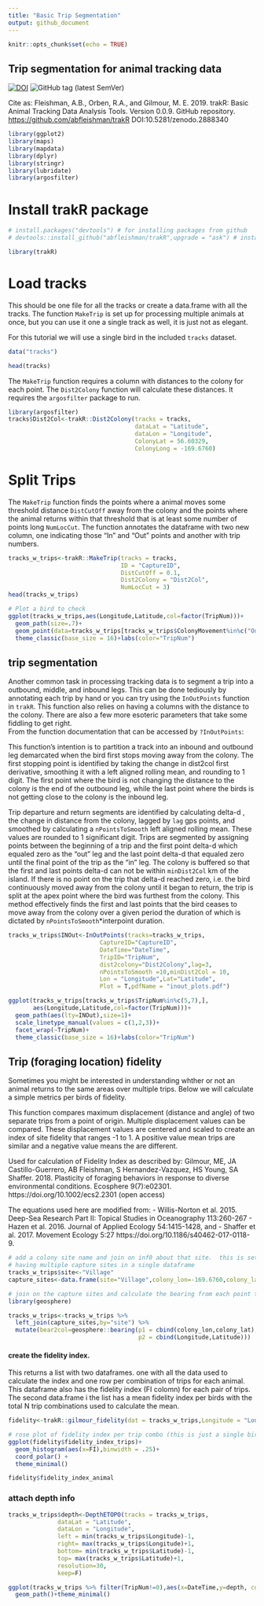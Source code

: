 ```yaml
---
title: "Basic Trip Segmentation"
output: github_document
---
```


```r
knitr::opts_chunk$set(echo = TRUE)
```

## Trip segmentation for animal tracking data

[![DOI](https://zenodo.org/badge/DOI/10.5281/zenodo.2888340.svg)](https://doi.org/10.5281/zenodo.2888340) ![GitHub tag (latest SemVer)](https://img.shields.io/github/tag/abfleishman/trakR.svg?color=blue&label=Version)

Cite as: 
Fleishman, A.B., Orben, R.A., and Gilmour, M. E. 2019. trakR: Basic Animal Tracking Data Analysis Tools. Version 0.0.9. GitHub repository. <https://github.com/abfleishman/trakR> DOI:10.5281/zenodo.2888340

```r

library(ggplot2)
library(maps)
library(mapdata)
library(dplyr)
library(stringr)
library(lubridate)
library(argosfilter)
```

# Install trakR package 
```r
# install.packages("devtools") # for installing packages from github
# devtools::install_github("abfleishman/trakR",upgrade = "ask") # install my package

library(trakR)
```

# Load tracks 
This should be one file for all the tracks or create a data.frame with all the tracks.
The function `MakeTrip` is set up for processing multiple animals at once, but you 
can use it one a single track as well, it is just not as elegant.
 
For this tutorial we will use a single bird in the included `tracks` dataset.
```r
data("tracks")

head(tracks)
```

The `MakeTrip` function requires a column with distances to the colony for each point.  The `Dist2Colony` function will calculate these distances. It requires the `argosfilter` package to run. 

```r
library(argosfilter)
tracks$Dist2Col<-trakR::Dist2Colony(tracks = tracks, 
                                    dataLat = "Latitude",
                                    dataLon = "Longitude",
                                    ColonyLat = 56.60329,
                                    ColonyLong = -169.6760)
```

# Split Trips
The `MakeTrip` function finds the points where a animal moves some threshold distance `DistCutOff` away from the colony and the points where the animal returns within that threshold that is at least some number of points long `NumLocCut`.  The function annotates the dataframe with two new column, one indicating those "In" and "Out" points and another with trip numbers.  
```r

tracks_w_trips<-trakR::MakeTrip(tracks = tracks,
                                ID = "CaptureID",
                                DistCutOff = 0.1,
                                Dist2Colony = "Dist2Col",
                                NumLocCut = 3)
head(tracks_w_trips)

# Plot a bird to check
ggplot(tracks_w_trips,aes(Longitude,Latitude,col=factor(TripNum)))+
  geom_path(size=.7)+
  geom_point(data=tracks_w_trips[tracks_w_trips$ColonyMovement%in%c("Out","In"),])+
  theme_classic(base_size = 16)+labs(color="TripNum")
```


## trip segmentation

Another common task in processing tracking data is to segment a trip into a outbound, middle, and inbound legs.  This can be done tediously by annotating each trip by hand or you can try using the `InOutPoints` function in `trakR`. This function also relies on having a columns with the distance to the colony. There are also a few more esoteric parameters that take some fiddling to get right.  
From the function documentation that can be accessed by `?InOutPoints`:

This function's intention is to partition a track into an inbound and outbound leg demarcated when the bird first stops moving away from the colony. The first stopping point is identified by taking the change in dist2col first derivative, smoothing it with a left aligned rolling mean, and rounding to 1 digit. The first point where the bird is not changing the distance to the colony is the end of the outbound leg, while the last point where the birds is not getting close to the colony is the inbound leg.

Trip departure and return segments are identified by calculating delta-d
, the change in distance from the colony, lagged by `lag` gps points, and smoothed
by calculating a `nPointsToSmooth` left aligned rolling mean. These values are rounded
to 1 significant digit. Trips are segmented by assigning points between the
beginning of a trip and the first point delta-d which equaled zero as the “out” leg
and the last point delta-d that equaled zero until the final point of the trip as
the “in” leg. The colony is buffered so that the first and last points delta-d
can not be within `minDist2Col` km of the island. If there is no point on the trip
that delta-d reached zero, i.e. the bird continuously moved away from the colony
until it began to return, the trip is split at the apex point where the bird
was furthest from the colony. This method effectively finds the first and last
points that the bird ceases to move away from the colony over a given period the duration of which is dictated by 
`nPointsToSmooth`*interpoint duration. 



```r
tracks_w_trips$INOut<-InOutPoints(tracks=tracks_w_trips,
                          CaptureID="CaptureID",
                          DateTime="DateTime",
                          TripID="TripNum",
                          dist2colony="Dist2Colony",lag=3,
                          nPointsToSmooth =10,minDist2Col = 10,
                          Lon = "Longitude",Lat="Latitude",
                          Plot = T,pdfName = "inout_plots.pdf")

ggplot(tracks_w_trips[tracks_w_trips$TripNum%in%c(5,7),],
       aes(Longitude,Latitude,col=factor(TripNum)))+
  geom_path(aes(lty=INOut),size=1)+
  scale_linetype_manual(values = c(1,2,3))+
  facet_wrap(~TripNum)+
  theme_classic(base_size = 16)+labs(color="TripNum")
```


## Trip (foraging location) fidelity
Sometimes you might be interested in understanding whther or not an animal returns to the same areas over multiple trips.  Below we will calculate a simple metrics per birds of fidelity.

This function compares maximum displacement (distance and angle) of two separate
trips from a point of origin. Multiple displacement values can be compared.
These displacement values are centered and scaled to create an index of site
fidelity that ranges -1 to 1. A positive value mean trips are similar and a negative value means the are different.

Used for calculation of Fidelity Index as described by: Gilmour, ME, JA
Castillo-Guerrero, AB Fleishman, S Hernandez-Vazquez, HS Young, SA Shaffer.
2018. Plasticity of foraging behaviors in response to diverse environmental
conditions. Ecosphere 9(7):e02301. https://doi.org/10.1002/ecs2.2301 (open
access)

The equations used here  are modified from:
 - Willis-Norton et al. 2015. Deep-Sea Research Part II: Topical Studies in Oceanography 113:260-267
 - Hazen et al. 2016. Journal of Applied Ecology 54:1415-1428, and
 - Shaffer et al. 2017. Movement Ecology 5:27 https://doi.org/10.1186/s40462-017-0118-9.
```r
# add a colony site name and join on inf0 about that site.  this is set up for
# having multiple capture sites in a single dataframe
tracks_w_trips$site<-"Village"
capture_sites<-data.frame(site="Village",colony_lon=-169.6760,colony_lat= 56.60329,stringsAsFactors = F)

# join on the capture sites and calculate the bearing from each point to the colony
library(geosphere)

tracks_w_trips<-tracks_w_trips %>%
  left_join(capture_sites,by="site") %>%
  mutate(bear2col=geosphere::bearing(p1 = cbind(colony_lon,colony_lat),
                                     p2 = cbind(Longitude,Latitude)))
```
#### create the fidelity index. 

This returns a list with two dataframes. one with all the data used to calculate the index and one row per combination of trips for each animal.  This dataframe also has the fidelity index (FI colomn) for each pair of trips.  The second data.frame i the list has a mean fidelity index per birds with the total N trip combinations used to calculate the mean.  

```r
fidelity<-trakR::gilmour_fidelity(dat = tracks_w_trips,Longitude = "Longitude",Latitude = "Latitude",animal_id = "CaptureID",trip_id = "TripNum",distance2colony = "Dist2Colony",bear2col = "bear2col")

# rose plot of fidelity index per trip combo (this is just a single bird)
ggplot(fidelity$fidelity_index_trips)+
  geom_histogram(aes(x=FI),binwidth = .25)+
  coord_polar() +
  theme_minimal()

fidelity$fidelity_index_animal
```

### attach depth info
```r

tracks_w_trips$depth<-DepthETOPO(tracks = tracks_w_trips,
              dataLat = "Latitude",
              dataLon = "Longitude",
              left = min(tracks_w_trips$Longitude)-1,
              right= max(tracks_w_trips$Longitude)+1,
              bottom= min(tracks_w_trips$Latitude)-1,
              top= max(tracks_w_trips$Latitude)+1,
              resolution=30,
              keep=F)

ggplot(tracks_w_trips %>% filter(TripNum!=0),aes(x=DateTime,y=depth, col=factor(TripNum)))+
  geom_path()+theme_minimal()
```